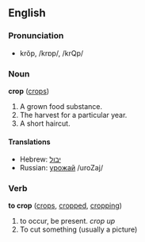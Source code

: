 ==English==
===Pronunciation===
*krŏp, /krɒp/, /krQp/

===Noun===
'''crop''' ([[crops]])

# A grown food substance.
# The harvest for a particular year.
# A short haircut.

====Translations====
*Hebrew: [[יבול]]
*Russian: [[урожай]] /uroZaj/

===Verb===
'''to crop''' ([[crops]], [[cropped]], [[cropping]])

# to occur, be present. ''crop up''
# To cut something (usually a picture)